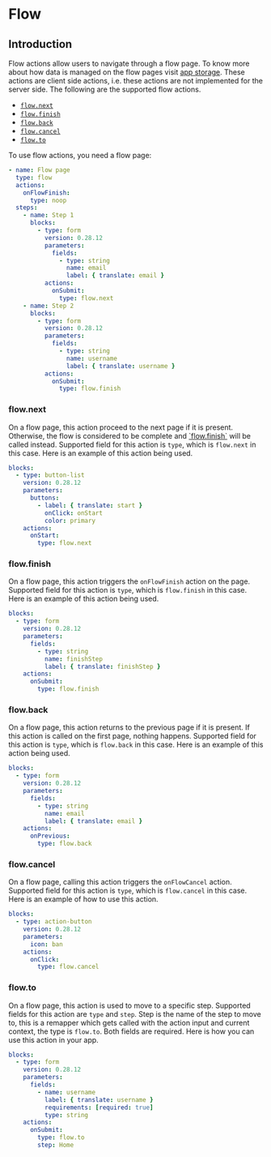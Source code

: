 
# Flow

## Introduction

Flow actions allow users to navigate through a flow page. To know more about how data is managed on
the flow pages visit [app storage](/docs/03-guide/storage#storage). These actions are client side
actions, i.e. these actions are not implemented for the server side. The following are the supported
flow actions.

- [`flow.next`](#flownext)
- [`flow.finish`](#flowfinish)
- [`flow.back`](#flowback)
- [`flow.cancel`](#flowcancel)
- [`flow.to`](#flowto)

To use flow actions, you need a flow page:

```yaml validate page-snippet
- name: Flow page
  type: flow
  actions:
    onFlowFinish:
      type: noop
  steps:
    - name: Step 1
      blocks:
        - type: form
          version: 0.28.12
          parameters:
            fields:
              - type: string
                name: email
                label: { translate: email }
          actions:
            onSubmit:
              type: flow.next
    - name: Step 2
      blocks:
        - type: form
          version: 0.28.12
          parameters:
            fields:
              - type: string
                name: username
                label: { translate: username }
          actions:
            onSubmit:
              type: flow.finish
```

### flow.next<Side name="flow.next" />

On a flow page, this action proceed to the next page if it is present. Otherwise, the flow is
considered to be complete and [\`flow.finish\`](#flowfinish) will be called instead. Supported field
for this action is `type`, which is `flow.next` in this case. Here is an example of this action
being used.

```yaml validate flow-blocks-snippet
blocks:
  - type: button-list
    version: 0.28.12
    parameters:
      buttons:
        - label: { translate: start }
          onClick: onStart
          color: primary
    actions:
      onStart:
        type: flow.next
```

### flow.finish<Side name="flow.finish" />

On a flow page, this action triggers the `onFlowFinish` action on the page. Supported field for this
action is `type`, which is `flow.finish` in this case. Here is an example of this action being used.

```yaml validate flow-blocks-snippet
blocks:
  - type: form
    version: 0.28.12
    parameters:
      fields:
        - type: string
          name: finishStep
          label: { translate: finishStep }
    actions:
      onSubmit:
        type: flow.finish
```

### flow.back<Side name="flow.back" />

On a flow page, this action returns to the previous page if it is present. If this action is called
on the first page, nothing happens. Supported field for this action is `type`, which is `flow.back`
in this case. Here is an example of this action being used.

```yaml validate flow-blocks-snippet
blocks:
  - type: form
    version: 0.28.12
    parameters:
      fields:
        - type: string
          name: email
          label: { translate: email }
    actions:
      onPrevious:
        type: flow.back
```

### flow.cancel<Side name="flow.cancel" />

On a flow page, calling this action triggers the `onFlowCancel` action. Supported field for this
action is `type`, which is `flow.cancel` in this case. Here is an example of how to use this action.

```yaml validate flow-blocks-snippet
blocks:
  - type: action-button
    version: 0.28.12
    parameters:
      icon: ban
    actions:
      onClick:
        type: flow.cancel
```

### flow.to<Side name="flow.to" />

On a flow page, this action is used to move to a specific step. Supported fields for this action are
`type` and `step`. Step is the name of the step to move to, this is a remapper which gets called
with the action input and current context, the type is `flow.to`. Both fields are required. Here is
how you can use this action in your app.

```yaml validate flow-blocks-snippet
blocks:
  - type: form
    version: 0.28.12
    parameters:
      fields:
        - name: username
          label: { translate: username }
          requirements: [required: true]
          type: string
    actions:
      onSubmit:
        type: flow.to
        step: Home
```
